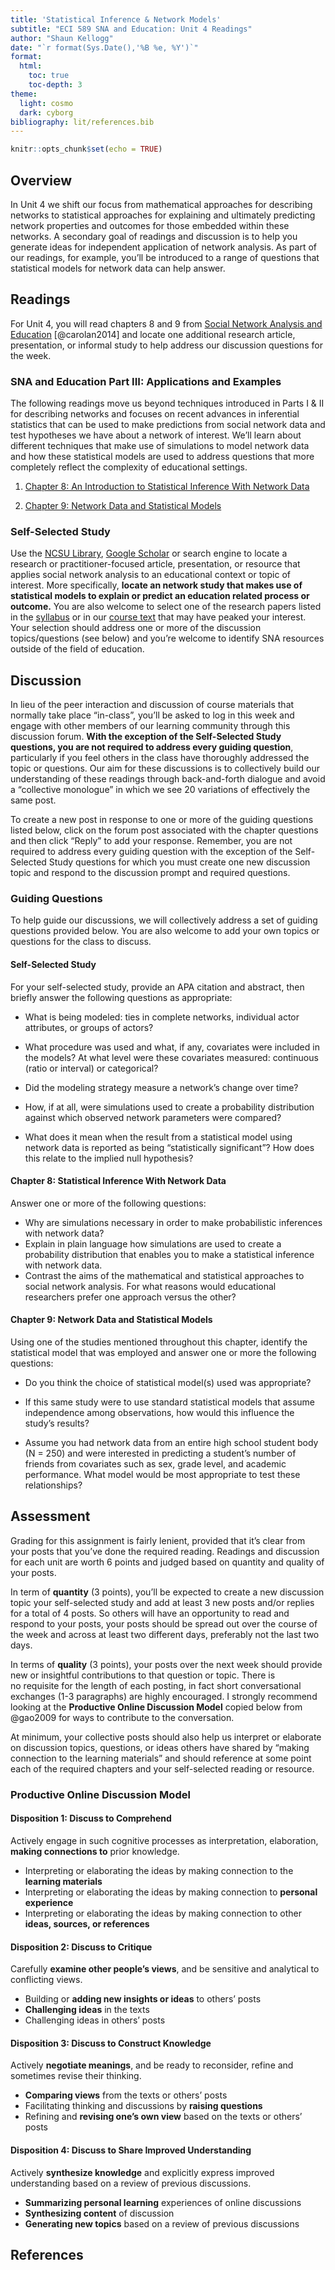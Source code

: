 ```yaml
---
title: 'Statistical Inference & Network Models'
subtitle: "ECI 589 SNA and Education: Unit 4 Readings"
author: "Shaun Kellogg"
date: "`r format(Sys.Date(),'%B %e, %Y')`"
format:
  html:
    toc: true
    toc-depth: 3
theme: 
  light: cosmo
  dark: cyborg
bibliography: lit/references.bib
---
```


```r
knitr::opts_chunk$set(echo = TRUE)
```

## Overview

In Unit 4 we shift our focus from mathematical approaches for describing networks to statistical approaches for explaining and ultimately predicting network properties and outcomes for those embedded within these networks. A secondary goal of readings and discussion is to help you generate ideas for independent application of network analysis. As part of our readings, for example, you'll be introduced to a range of questions that statistical models for network data can help answer.

## Readings

For Unit 4, you will read chapters 8 and 9 from [Social Network Analysis and Education](https://catalog.lib.ncsu.edu/catalog/NCSU2803782) [@carolan2014] and locate one additional research article, presentation, or informal study to help address our discussion questions for the week.

### SNA and Education Part III: Applications and Examples

The following readings move us beyond techniques introduced in Parts I & II for describing networks and focuses on recent advances in inferential statistics that can be used to make predictions from social network data and test hypotheses we have about a network of interest. We'll learn about different techniques that make use of simulations to model network data and how these statistical models are used to address questions that more completely reflect the complexity of educational settings.

1.  [Chapter 8: An Introduction to Statistical Inference With Network Data](https://methods-sagepub-com.prox.lib.ncsu.edu/book/social-network-analysis-and-education/n8.xml)

2.  [Chapter 9: Network Data and Statistical Models](https://methods-sagepub-com.prox.lib.ncsu.edu/book/social-network-analysis-and-education/n9.xml)

### Self-Selected Study

Use the [NCSU Library](#0), [Google Scholar](#0) or search engine to locate a research or practitioner-focused article, presentation, or resource that applies social network analysis to an educational context or topic of interest. More specifically, **locate an network study that makes use of statistical models to explain or predict an education related process or outcome.** You are also welcome to select one of the research papers listed in the [syllabus](#0) or in our [course text](#0) that may have peaked your interest. Your selection should address one or more of the discussion topics/questions (see below) and you're welcome to identify SNA resources outside of the field of education.

## Discussion

In lieu of the peer interaction and discussion of course materials that normally take place "in-class", you'll be asked to log in this week and engage with other members of our learning community through this discussion forum. **With the exception of the Self-Selected Study questions, you are not required to address every guiding question**, particularly if you feel others in the class have thoroughly addressed the topic or questions. Our aim for these discussions is to collectively build our understanding of these readings through back-and-forth dialogue and avoid a "collective monologue" in which we see 20 variations of effectively the same post.

To create a new post in response to one or more of the guiding questions listed below, click on the forum post associated with the chapter questions and then click "Reply" to add your response. Remember, you are not required to address every guiding question with the exception of the Self-Selected Study questions for which you must create one new discussion topic and respond to the discussion prompt and required questions.

### Guiding Questions

To help guide our discussions, we will collectively address a set of guiding questions provided below. You are also welcome to add your own topics or questions for the class to discuss.

#### Self-Selected Study

For your self-selected study, provide an APA citation and abstract, then briefly answer the following questions as appropriate:

-   What is being modeled: ties in complete networks, individual actor attributes, or groups of actors?

-   What procedure was used and what, if any, covariates were included in the models? At what level were these covariates measured: continuous (ratio or interval) or categorical?

-   Did the modeling strategy measure a network's change over time?

-   How, if at all, were simulations used to create a probability distribution against which observed network parameters were compared?

-   What does it mean when the result from a statistical model using network data is reported as being "statistically significant"? How does this relate to the implied null hypothesis?

#### Chapter 8: Statistical Inference With Network Data

Answer one or more of the following questions:

-   Why are simulations necessary in order to make probabilistic inferences with network data?
-   Explain in plain language how simulations are used to create a probability distribution that enables you to make a statistical inference with network data.
-   Contrast the aims of the mathematical and statistical approaches to social network analysis. For what reasons would educational researchers prefer one approach versus the other?

#### Chapter 9: Network Data and Statistical Models

Using one of the studies mentioned throughout this chapter, identify the statistical model that was employed and answer one or more the following questions:

-   Do you think the choice of statistical model(s) used was appropriate?

-   If this same study were to use standard statistical models that assume independence among observations, how would this influence the study's results?

-   Assume you had network data from an entire high school student body (N = 250) and were interested in predicting a student's number of friends from covariates such as sex, grade level, and academic performance. What model would be most appropriate to test these relationships?

## Assessment

Grading for this assignment is fairly lenient, provided that it's clear from your posts that you've done the required reading. Readings and discussion for each unit are worth 6 points and judged based on quantity and quality of your posts.

In term of **quantity** (3 points), you'll be expected to create a new discussion topic your self-selected study and add at least 3 new posts and/or replies for a total of 4 posts. So others will have an opportunity to read and respond to your posts, your posts should be spread out over the course of the week and across at least two different days, preferably not the last two days.

In terms of **quality** (3 points), your posts over the next week should provide new or insightful contributions to that question or topic. There is no requisite for the length of each posting, in fact short conversational exchanges (1-3 paragraphs) are highly encouraged. I strongly recommend looking at the **Productive Online Discussion Model** copied below from @gao2009 for ways to contribute to the conversation. 

At minimum, your collective posts should also help us interpret or elaborate on discussion topics, questions, or ideas others have shared by "making connection to the learning materials" and should reference at some point each of the required chapters and your self-selected reading or resource.

### Productive Online Discussion Model

#### Disposition 1: Discuss to Comprehend

Actively engage in such cognitive processes as interpretation, elaboration, **making connections to** prior knowledge.

-   Interpreting or elaborating the ideas by making connection to the **learning materials**
-   Interpreting or elaborating the ideas by making connection to **personal experience**
-   Interpreting or elaborating the ideas by making connection to other **ideas, sources, or references**

#### Disposition 2: Discuss to Critique

Carefully **examine other people's views**, and be sensitive and analytical to conflicting views.

-   Building or **adding new insights or ideas** to others' posts
-   **Challenging ideas** in the texts
-   Challenging ideas in others' posts

#### Disposition 3: Discuss to Construct Knowledge

Actively **negotiate meanings**, and be ready to reconsider, refine and sometimes revise their thinking.

-   **Comparing views** from the texts or others' posts
-   Facilitating thinking and discussions by **raising questions**
-   Refining and **revising one's own view** based on the texts or others' posts

#### Disposition 4: Discuss to Share Improved Understanding

Actively **synthesize knowledge** and explicitly express improved understanding based on a review of previous discussions.

-   **Summarizing personal learning** experiences of online discussions
-   **Synthesizing content** of discussion
-   **Generating new topics** based on a review of previous discussions

## References
